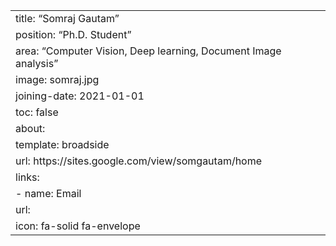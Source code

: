---
title: "Somraj Gautam"
position: "Ph.D. Student"
area: "Computer Vision, Deep learning, Document Image analysis"
image: somraj.jpg
joining-date: 2021-01-01
toc: false
about:
  template: broadside
url: https://sites.google.com/view/somgautam/home
links:
  - name: Email
    url:
    icon: fa-solid fa-envelope
---